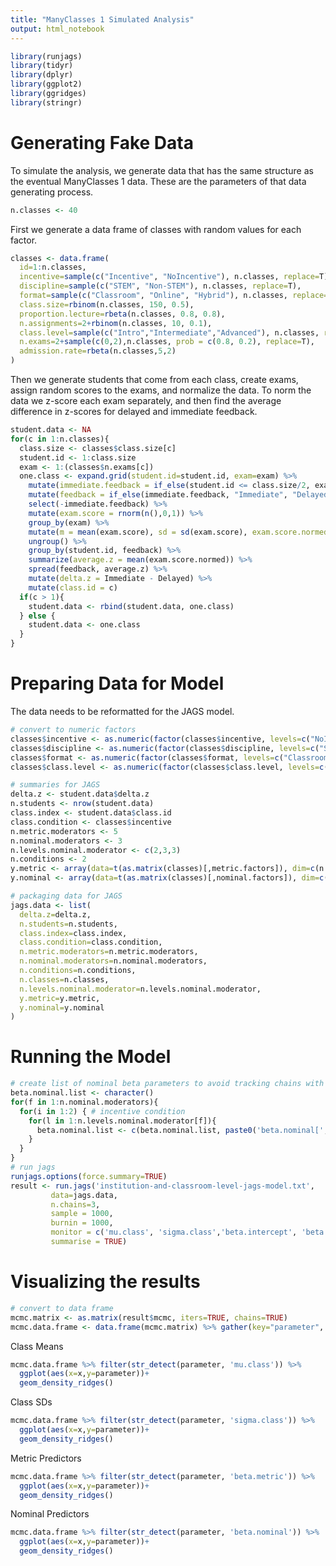 ```yaml
---
title: "ManyClasses 1 Simulated Analysis"
output: html_notebook
---
```


```r
library(runjags)
library(tidyr)
library(dplyr)
library(ggplot2)
library(ggridges)
library(stringr)
```

# Generating Fake Data

To simulate the analysis, we generate data that has the same structure as the eventual ManyClasses 1 data. These are the parameters of that data generating process.

```r
n.classes <- 40
```

First we generate a data frame of classes with random values for each factor.

```r
classes <- data.frame(
  id=1:n.classes,
  incentive=sample(c("Incentive", "NoIncentive"), n.classes, replace=T),
  discipline=sample(c("STEM", "Non-STEM"), n.classes, replace=T),
  format=sample(c("Classroom", "Online", "Hybrid"), n.classes, replace=T),
  class.size=rbinom(n.classes, 150, 0.5),
  proportion.lecture=rbeta(n.classes, 0.8, 0.8),
  n.assignments=2+rbinom(n.classes, 10, 0.1),
  class.level=sample(c("Intro","Intermediate","Advanced"), n.classes, replace=T),
  n.exams=2+sample(c(0,2),n.classes, prob = c(0.8, 0.2), replace=T),
  admission.rate=rbeta(n.classes,5,2)
)
```

Then we generate students that come from each class, create exams, assign random scores to the exams, and normalize the data. To norm the data we z-score each exam separately, and then find the average difference in z-scores for delayed and immediate feedback.

```r
student.data <- NA
for(c in 1:n.classes){
  class.size <- classes$class.size[c]
  student.id <- 1:class.size
  exam <- 1:(classes$n.exams[c])
  one.class <- expand.grid(student.id=student.id, exam=exam) %>% 
    mutate(immediate.feedback = if_else(student.id <= class.size/2, exam %% 2 == 1, exam %% 2 == 0)) %>% 
    mutate(feedback = if_else(immediate.feedback, "Immediate", "Delayed")) %>% 
    select(-immediate.feedback) %>%
    mutate(exam.score = rnorm(n(),0,1)) %>%
    group_by(exam) %>%
    mutate(m = mean(exam.score), sd = sd(exam.score), exam.score.normed = (exam.score - mean(exam.score)) / sd(exam.score)) %>%
    ungroup() %>%
    group_by(student.id, feedback) %>%
    summarize(average.z = mean(exam.score.normed)) %>%
    spread(feedback, average.z) %>%
    mutate(delta.z = Immediate - Delayed) %>%
    mutate(class.id = c)
  if(c > 1){
    student.data <- rbind(student.data, one.class)
  } else {
    student.data <- one.class
  }
}
```

# Preparing Data for Model

The data needs to be reformatted for the JAGS model.

```r
# convert to numeric factors
classes$incentive <- as.numeric(factor(classes$incentive, levels=c("NoIncentive", "Incentive")))
classes$discipline <- as.numeric(factor(classes$discipline, levels=c("STEM", "Non-STEM")))
classes$format <- as.numeric(factor(classes$format, levels=c("Classroom", "Online", "Hybrid")))
classes$class.level <- as.numeric(factor(classes$class.level, levels=c("Intro", "Intermediate", "Advanced")))

# summaries for JAGS
delta.z <- student.data$delta.z
n.students <- nrow(student.data)
class.index <- student.data$class.id
class.condition <- classes$incentive
n.metric.moderators <- 5
n.nominal.moderators <- 3
n.levels.nominal.moderator <- c(2,3,3)
n.conditions <- 2
y.metric <- array(data=t(as.matrix(classes)[,metric.factors]), dim=c(n.metric.moderators, n.classes))
y.nominal <- array(data=t(as.matrix(classes)[,nominal.factors]), dim=c(n.nominal.moderators, n.classes))

# packaging data for JAGS
jags.data <- list(
  delta.z=delta.z,
  n.students=n.students,
  class.index=class.index,
  class.condition=class.condition,
  n.metric.moderators=n.metric.moderators,
  n.nominal.moderators=n.nominal.moderators,
  n.conditions=n.conditions,
  n.classes=n.classes,
  n.levels.nominal.moderator=n.levels.nominal.moderator,
  y.metric=y.metric,
  y.nominal=y.nominal
)
```

# Running the Model

```r
# create list of nominal beta parameters to avoid tracking chains with NAs
beta.nominal.list <- character()
for(f in 1:n.nominal.moderators){
  for(i in 1:2) { # incentive condition
    for(l in 1:n.levels.nominal.moderator[f]){
      beta.nominal.list <- c(beta.nominal.list, paste0('beta.nominal[',f,',',i,',',l,']'))
    }
  }
}
# run jags
runjags.options(force.summary=TRUE)
result <- run.jags('institution-and-classroom-level-jags-model.txt', 
         data=jags.data, 
         n.chains=3,
         sample = 1000,
         burnin = 1000,
         monitor = c('mu.class', 'sigma.class','beta.intercept', 'beta.metric', beta.nominal.list, 'sigma.mode', 'sigma.sd'),
         summarise = TRUE)
```

# Visualizing the results

```r
# convert to data frame
mcmc.matrix <- as.matrix(result$mcmc, iters=TRUE, chains=TRUE)
mcmc.data.frame <- data.frame(mcmc.matrix) %>% gather(key="parameter", value="x",3:ncol(mcmc.matrix))

```

Class Means

```r
mcmc.data.frame %>% filter(str_detect(parameter, 'mu.class')) %>%
  ggplot(aes(x=x,y=parameter))+
  geom_density_ridges()
```

Class SDs
```r
mcmc.data.frame %>% filter(str_detect(parameter, 'sigma.class')) %>%
  ggplot(aes(x=x,y=parameter))+
  geom_density_ridges()
```

Metric Predictors
```r
mcmc.data.frame %>% filter(str_detect(parameter, 'beta.metric')) %>%
  ggplot(aes(x=x,y=parameter))+
  geom_density_ridges()
```

Nominal Predictors
```r
mcmc.data.frame %>% filter(str_detect(parameter, 'beta.nominal')) %>%
  ggplot(aes(x=x,y=parameter))+
  geom_density_ridges()
```

